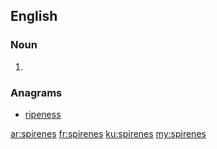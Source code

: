==English==

===Noun===
{{head|en|noun plural form}}

# {{plural of|spirene|lang=en}}

===Anagrams===
* [[ripeness#English|ripeness]]

[[ar:spirenes]]
[[fr:spirenes]]
[[ku:spirenes]]
[[my:spirenes]]